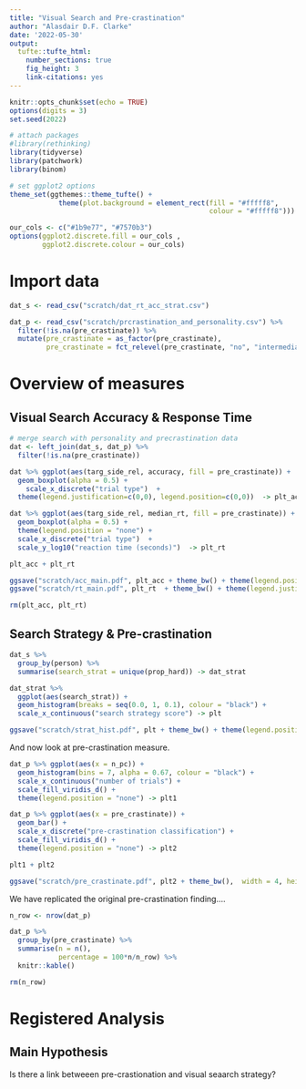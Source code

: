 ```yaml
---
title: "Visual Search and Pre-crastination"
author: "Alasdair D.F. Clarke"
date: '2022-05-30'
output:
  tufte::tufte_html:
    number_sections: true
    fig_height: 3
    link-citations: yes  
---
```


```r
knitr::opts_chunk$set(echo = TRUE)
options(digits = 3)
set.seed(2022)
```

```r
# attach packages
#library(rethinking)
library(tidyverse)
library(patchwork)
library(binom)
```

```r
# set ggplot2 options
theme_set(ggthemes::theme_tufte() + 
            theme(plot.background = element_rect(fill = "#fffff8", 
                                                 colour = "#fffff8")))

our_cols <- c("#1b9e77", "#7570b3")
options(ggplot2.discrete.fill = our_cols ,
        ggplot2.discrete.colour = our_cols)
```


# Import data

```r
dat_s <- read_csv("scratch/dat_rt_acc_strat.csv")

dat_p <- read_csv("scratch/prcrastination_and_personality.csv") %>%
  filter(!is.na(pre_crastinate)) %>%
  mutate(pre_crastinate = as_factor(pre_crastinate),
         pre_crastinate = fct_relevel(pre_crastinate, "no", "intermediate", "yes"))

```

# Overview of measures

## Visual Search Accuracy & Response Time

```r
# merge search with personality and precrastination data
dat <- left_join(dat_s, dat_p) %>%
  filter(!is.na(pre_crastinate))

dat %>% ggplot(aes(targ_side_rel, accuracy, fill = pre_crastinate)) +
  geom_boxplot(alpha = 0.5) +
    scale_x_discrete("trial type")  +
  theme(legend.justification=c(0,0), legend.position=c(0,0))  -> plt_acc

dat %>% ggplot(aes(targ_side_rel, median_rt, fill = pre_crastinate)) +
  geom_boxplot(alpha = 0.5) +
  theme(legend.position = "none") + 
  scale_x_discrete("trial type")  +
  scale_y_log10("reaction time (seconds)")  -> plt_rt

plt_acc + plt_rt

ggsave("scratch/acc_main.pdf", plt_acc + theme_bw() + theme(legend.position = "none"), width = 4, height = 3)
ggsave("scratch/rt_main.pdf", plt_rt  + theme_bw() + theme(legend.justification=c(1,0), legend.position=c(1,0)), width = 4, height = 3)

```



```r
rm(plt_acc, plt_rt)
```

## Search Strategy & Pre-crastination 

```r
dat_s %>% 
  group_by(person) %>%
  summarise(search_strat = unique(prop_hard)) -> dat_strat 

dat_strat %>%
  ggplot(aes(search_strat)) + 
  geom_histogram(breaks = seq(0.0, 1, 0.1), colour = "black") + 
  scale_x_continuous("search strategy score") -> plt

ggsave("scratch/strat_hist.pdf", plt + theme_bw() + theme(legend.position = "none"), width = 4, height = 3)

```

And now look at pre-crastination measure. 

```r

dat_p %>% ggplot(aes(x = n_pc)) +
  geom_histogram(bins = 7, alpha = 0.67, colour = "black") +
  scale_x_continuous("number of trials") + 
  scale_fill_viridis_d() +
  theme(legend.position = "none") -> plt1

dat_p %>% ggplot(aes(x = pre_crastinate)) + 
  geom_bar() +
  scale_x_discrete("pre-crastination classification") + 
  scale_fill_viridis_d() +
  theme(legend.position = "none") -> plt2

plt1 + plt2

ggsave("scratch/pre_crastinate.pdf", plt2 + theme_bw(),  width = 4, height = 3)

```

We have replicated the original pre-crastination finding.... 

```r
n_row <- nrow(dat_p)

dat_p %>% 
  group_by(pre_crastinate) %>%
  summarise(n = n(),
            percentage = 100*n/n_row) %>%
  knitr::kable()

rm(n_row)
```

# Registered Analysis

## Main Hypothesis

Is there a link betweeen pre-crastionation and visual seaarch strategy?




